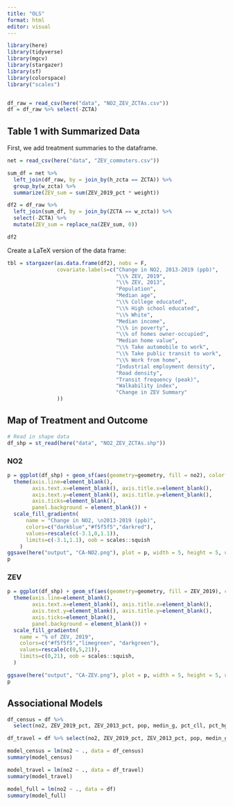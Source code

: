 ```yaml
---
title: "OLS"
format: html
editor: visual
---
```


```r
library(here)
library(tidyverse)
library(mgcv)
library(stargazer)
library(sf)
library(colorspace)
library("scales")


df_raw = read_csv(here("data", "NO2_ZEV_ZCTAs.csv"))
df = df_raw %>% select(-ZCTA)


```

## Table 1 with Summarized Data

First, we add treatment summaries to the dataframe.

```r
net = read_csv(here("data", "ZEV_commuters.csv"))

sum_df = net %>% 
  left_join(df_raw, by = join_by(h_zcta == ZCTA)) %>% 
  group_by(w_zcta) %>% 
  summarize(ZEV_sum = sum(ZEV_2019_pct * weight))

df2 = df_raw %>% 
  left_join(sum_df, by = join_by(ZCTA == w_zcta)) %>% 
  select(-ZCTA) %>%
  mutate(ZEV_sum = replace_na(ZEV_sum, 0))

df2

```

Create a LaTeX version of the data frame:

```r
tbl = stargazer(as.data.frame(df2), nobs = F, 
                covariate.labels=c("Change in NO2, 2013-2019 (ppb)",
                                   "\\% ZEV, 2019",
                                   "\\% ZEV, 2013",
                                   "Population",
                                   "Median age",
                                   "\\% College educated",
                                   "\\% High school educated",
                                   "\\% White",
                                   "Median income",
                                   "\\% in poverty",
                                   "\\% of homes owner-occupied",
                                   "Median home value",
                                   "\\% Take automobile to work",
                                   "\\% Take public transit to work",
                                   "\\% Work from home",
                                   "Industrial employment density",
                                   "Road density",
                                   "Transit frequency (peak)",
                                   "Walkability index",
                                   "Change in ZEV Summary"
                ))
```

## Map of Treatment and Outcome

```r
# Read in shape data
df_shp = st_read(here("data", "NO2_ZEV_ZCTAs.shp"))
```

### NO2

```r
p = ggplot(df_shp) + geom_sf(aes(geometry=geometry, fill = no2), color = NA) + 
  theme(axis.line=element_blank(), 
        axis.text.x=element_blank(), axis.title.x=element_blank(),
        axis.text.y=element_blank(), axis.title.y=element_blank(),
        axis.ticks=element_blank(), 
        panel.background = element_blank()) + 
  scale_fill_gradientn(
      name = "Change in NO2, \n2013-2019 (ppb)",
      colors=c("darkblue","#f5f5f5","darkred"),
      values=rescale(c(-3.1,0,1.1)),
      limits=c(-3.1,1.1), oob = scales::squish
    )
ggsave(here("output", "CA-NO2.png"), plot = p, width = 5, height = 5, units = "in", dpi = 300)
p

```

### ZEV

```r


p = ggplot(df_shp) + geom_sf(aes(geometry=geometry, fill = ZEV_2019), color = NA) + 
  theme(axis.line=element_blank(), 
        axis.text.x=element_blank(), axis.title.x=element_blank(),
        axis.text.y=element_blank(), axis.title.y=element_blank(),
        axis.ticks=element_blank(), 
        panel.background = element_blank()) + 
  scale_fill_gradientn(
    name = "% of ZEV, 2019",
    colors=c("#f5f5f5","limegreen", "darkgreen"),
    values=rescale(c(0,5,21)),
    limits=c(0,21), oob = scales::squish, 
  )

ggsave(here("output", "CA-ZEV.png"), plot = p, width = 5, height = 5, units = "in", dpi = 300)
p
```

## Associational Models

```r
df_census = df %>%
  select(no2, ZEV_2019_pct, ZEV_2013_pct, pop, medin_g, pct_cll, pct_hgh, pct_wht, mdn_ncm, pct_pvr, pct_wn_, mdn_hm_)

df_travel = df %>% select(no2, ZEV_2019_pct, ZEV_2013_pct, pop, medin_g, pct_cll, pct_hgh, pct_wht, mdn_ncm, pct_pvr, pct_wn_, mdn_hm_, pct_aut, pct_pb_, pct_wfh)

model_census = lm(no2 ~ ., data = df_census)
summary(model_census)

model_travel = lm(no2 ~ ., data = df_travel)
summary(model_travel)

model_full = lm(no2 ~ ., data = df)
summary(model_full)

```

## 
